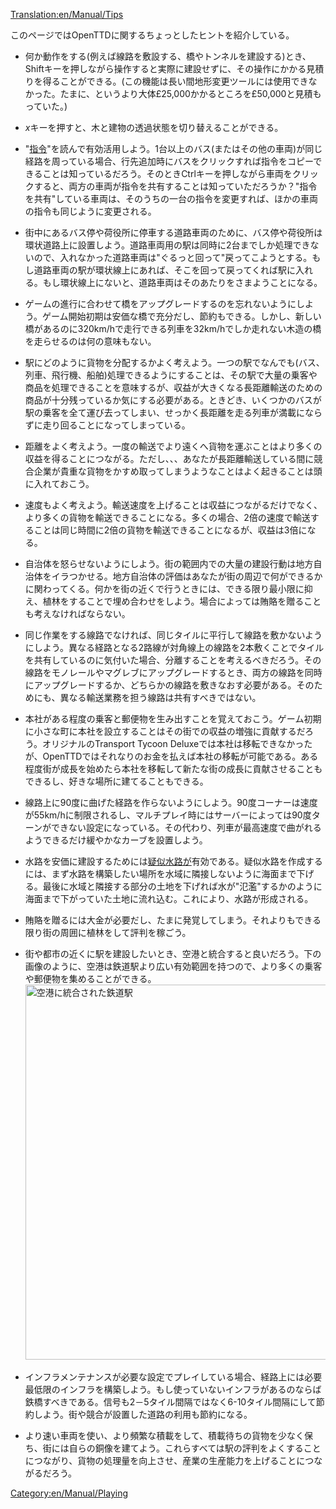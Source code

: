 [[Translation:en/Manual/Tips]]
{{ja/Manual/目次}}

このページではOpenTTDに関するちょっとしたヒントを紹介している。

*何か動作をする(例えば線路を敷設する、橋やトンネルを建設する)とき、Shiftキーを押しながら操作すると実際に建設せずに、その操作にかかる見積りを得ることができる。(この機能は長い間地形変更ツールには使用できなかった。たまに、というより大体£25,000かかるところを£50,000と見積もっていた。)

*''x''キーを押すと、木と建物の透過状態を切り替えることができる。

*"[[ja/Manual/Orders|指令]]"を読んで有効活用しよう。1台以上のバス(またはその他の車両)が同じ経路を周っている場合、行先追加時にバスをクリックすれば指令をコピーできることは知っているだろう。そのときCtrlキーを押しながら車両をクリックすると、両方の車両が指令を共有することは知っていただろうか？"指令を共有"している車両は、そのうちの一台の指令を変更すれば、ほかの車両の指令も同じように変更される。

*街中にあるバス停や荷役所に停車する道路車両のために、バス停や荷役所は環状道路上に設置しよう。道路車両用の駅は同時に2台までしか処理できないので、入れなかった道路車両は"ぐるっと回って"戻ってこようとする。もし道路車両の駅が環状線上にあれば、そこを回って戻ってくれば駅に入れる。もし環状線上にないと、道路車両はそのあたりをさまようことになる。

*ゲームの進行に合わせて橋をアップグレードするのを忘れないようにしよう。ゲーム開始初期は安価な橋で充分だし、節約もできる。しかし、新しい橋があるのに320km/hで走行できる列車を32km/hでしか走れない木造の橋を走らせるのは何の意味もない。

*駅にどのように貨物を分配するかよく考えよう。一つの駅でなんでも(バス、列車、飛行機、船舶)処理できるようにすることは、その駅で大量の乗客や商品を処理できることを意味するが、収益が大きくなる長距離輸送のための商品が十分残っているか気にする必要がある。ときどき、いくつかのバスが駅の乗客を全て運び去ってしまい、せっかく長距離を走る列車が満載にならずに走り回ることになってしまっている。

*距離をよく考えよう。一度の輸送でより遠くへ貨物を運ぶことはより多くの収益を得ることにつながる。ただし、、、あなたが長距離輸送している間に競合企業が貴重な貨物をかすめ取ってしまうようなことはよく起きることは頭に入れておこう。

*速度もよく考えよう。輸送速度を上げることは収益につながるだけでなく、より多くの貨物を輸送できることになる。多くの場合、2倍の速度で輸送することは同じ時間に2倍の貨物を輸送できることになるが、収益は3倍になる。

*自治体を怒らせないようにしよう。街の範囲内での大量の建設行動は地方自治体をイラつかせる。地方自治体の評価はあなたが街の周辺で何ができるかに関わってくる。何かを街の近くで行うときには、できる限り最小限に抑え、植林をすることで埋め合わせをしよう。場合によっては賄賂を贈ることも考えなければならない。

*同じ作業をする線路でなければ、同じタイルに平行して線路を敷かないようにしよう。異なる経路となる2路線が対角線上の線路を2本敷くことでタイルを共有しているのに気付いた場合、分離することを考えるべきだろう。その線路をモノレールやマグレブにアップグレードするとき、両方の線路を同時にアップグレードするか、どちらかの線路を敷きなおす必要がある。そのためにも、異なる輸送業務を担う線路は共有すべきではない。

*本社がある程度の乗客と郵便物を生み出すことを覚えておこう。ゲーム初期に小さな町に本社を設立することはその街での収益の増強に貢献するだろう。オリジナルのTransport Tycoon Deluxeでは本社は移転できなかったが、OpenTTDではそれなりのお金を払えば本社の移転が可能である。ある程度街が成長を始めたら本社を移転して新たな街の成長に貢献させることもできるし、好きな場所に建てることもできる。

*線路上に90度に曲げた経路を作らないようにしよう。90度コーナーは速度が55km/hに制限されるし、マルチプレイ時にはサーバーによっては90度ターンができない設定になっている。その代わり、列車が最高速度で曲がれるようできるだけ緩やかなカーブを設置しよう。

*水路を安価に建設するためには[[en/Community/Pseudo canals|疑似水路]]が有効である。疑似水路を作成するには、まず水路を構築したい場所を水域に隣接しないように海面まで下げる。最後に水域と隣接する部分の土地を下げれば水が"氾濫"するかのように海面まで下がっていた土地に流れ込む。これにより、水路が形成される。

*賄賂を贈るには大金が必要だし、たまに発覚してしまう。それよりもできる限り街の周囲に植林をして評判を稼ごう。

*街や都市の近くに駅を建設したいとき、空港と統合すると良いだろう。下の画像のように、空港は鉄道駅より広い有効範囲を持つので、より多くの乗客や郵便物を集めることができる。[[File:en/Manual/Train vs Airport station.png|thumb|600px|center|空港に統合された鉄道駅]]

*インフラメンテナンスが必要な設定でプレイしている場合、経路上には必要最低限のインフラを構築しよう。もし使っていないインフラがあるのならば鉄橋すべきである。信号も2－5タイル間隔ではなく6-10タイル間隔にして節約しよう。街や競合が設置した道路の利用も節約になる。

*より速い車両を使い、より頻繁な積載をして、積載待ちの貨物を少なく保ち、街には自らの銅像を建てよう。これらすべては駅の評判をよくすることにつながり、貨物の処理量を向上させ、産業の生産能力を上げることにつながるだろう。

[[Category:en/Manual/Playing]]